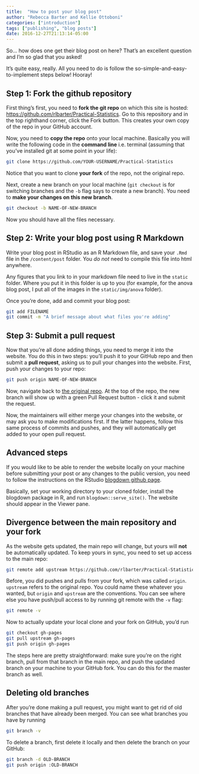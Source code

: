 ```yaml
---
title:  "How to post your blog post"
author: "Rebecca Barter and Kellie Ottoboni"
categories: ["introduction"]
tags: ["publishing", "blog posts"]
date: 2016-12-27T21:13:14-05:00
---
```




So... how does one get their blog post on here? That's an excellent question and I'm so glad that you asked!  

It's quite easy, really. All you need to do is follow the so-simple-and-easy-to-implement steps below! Hooray!




## Step 1: Fork the github repository

First thing's first, you need to **fork the git repo** on which this site is hosted: [https://github.com/rlbarter/Practical-Statistics](https://github.com/rlbarter/Practical-Statistics).
Go to this repository and in the top righthand corner, click the Fork button.
This creates your own copy of the repo in your GitHub account.

Now, you need to **copy the repo** onto your local machine.
Basically you will write the following code in the **command line** i.e. terminal (assuming that you've installed git at some point in your life):


```bash
git clone https://github.com/YOUR-USERNAME/Practical-Statistics
```

Notice that you want to clone **your fork** of the repo, not the original repo.


Next, create a new branch on your local machine (`git checkout` is for switching branches and the `-b` flag says to create a new branch).
You need to **make your changes on this new branch**.

```bash
git checkout -b NAME-OF-NEW-BRANCH
```
  

Now you should have all the files necessary.

## Step 2: Write your blog post using R Markdown

Write your blog post in RStudio as an R Markdown file, and save your `.Rmd` file in the `/content/post` folder. You *do not* need to compile this file into html anywhere.


Any figures that you link to in your markdown file need to live in the `static` folder. Where you put it in this folder is up to you (for example, for the anova blog post, I put all of the images in the `static/img/anova` folder).

Once you're done, add and commit your blog post:

```bash
git add FILENAME
git commit -m "A brief message about what files you're adding"
```


## Step 3: Submit a pull request

Now that you're all done adding things, you need to merge it into the website.
You do this in two steps: you'll push it to your GitHub repo and then submit a **pull request**, asking us to pull your changes into the website.
First, push your changes to your repo:

```bash
git push origin NAME-OF-NEW-BRANCH
```

Now, navigate back to [the original repo](https://github.com/rlbarter/Practical-Statistics).
At the top of the repo, the new branch will show up with a green Pull Request button - click it and submit the request.

Now, the maintainers will either merge your changes into the website, or may ask you to make modifications first.
If the latter happens, follow this same process of commits and pushes, and they will automatically get added to your open pull request.

## Advanced steps

If you would like to be able to render the website locally on your machine before submitting your post or any changes to the public version, you need to follow the instructions on the RStudio [blogdown github page](https://github.com/rstudio/blogdown).

Basically, set your working directory to your cloned folder, install the blogdown package in R, and run `blogdown::serve_site()`. The website should appear in the Viewer pane.

## Divergence between the main repository and your fork

As the website gets updated, the main repo will change, but yours will **not** be automatically updated.
To keep yours in sync, you need to set up access to the main repo:

```bash
git remote add upstream https://github.com/rlbarter/Practical-Statistics
```

Before, you did pushes and pulls from your fork, which was called `origin`.
`upstream` refers to the original repo.
You could name these whatever you wanted, but `origin` and `upstream` are the conventions.
You can see where else you have push/pull access to by running git remote with the `-v` flag:

```bash
git remote -v
```

Now to actually update your local clone and your fork on GitHub, you'd run

```bash
git checkout gh-pages
git pull upstream gh-pages
git push origin gh-pages
```

The steps here are pretty straightforward: make sure you're on the right branch, pull from that branch in the main repo, and push the updated branch on your machine to your GitHub fork.
You can do this for the master branch as well.

## Deleting old branches

After you're done making a pull request, you might want to get rid of old branches that have already been merged.
You can see what branches you have by running

```bash
git branch -v
```

To delete a branch, first delete it locally and then delete the branch on your GitHub:

```bash
git branch -d OLD-BRANCH
git push origin :OLD-BRANCH
```
